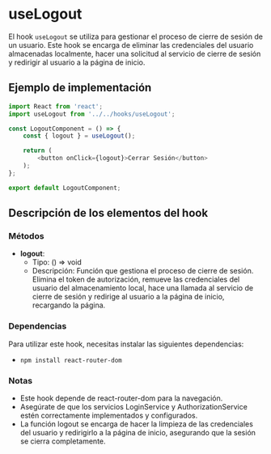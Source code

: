 
<Meta title="BusinessLogic/Hooks/useLogout" />

# useLogout

El hook `useLogout` se utiliza para gestionar el proceso de cierre de sesión de un usuario. Este hook se encarga de eliminar las credenciales del usuario almacenadas localmente, hacer una solicitud al servicio de cierre de sesión y redirigir al usuario a la página de inicio.

## Ejemplo de implementación

```typescript
import React from 'react';
import useLogout from '../../hooks/useLogout';

const LogoutComponent = () => {
    const { logout } = useLogout();

    return (
        <button onClick={logout}>Cerrar Sesión</button>
    );
};

export default LogoutComponent;

```

## Descripción de los elementos del hook
### Métodos
- **logout**:
    - Tipo: () => void
    - Descripción: Función que gestiona el proceso de cierre de sesión. Elimina el token de autorización, remueve las credenciales del usuario del almacenamiento local, hace una llamada al servicio de cierre de sesión y redirige al usuario a la página de inicio, recargando la página.

### Dependencias
Para utilizar este hook, necesitas instalar las siguientes dependencias:
- `npm install react-router-dom`

### Notas
- Este hook depende de react-router-dom para la navegación.
- Asegúrate de que los servicios LoginService y AuthorizationService estén correctamente implementados y configurados.
- La función logout se encarga de hacer la limpieza de las credenciales del usuario y redirigirlo a la página de inicio, asegurando que la sesión se cierra completamente.